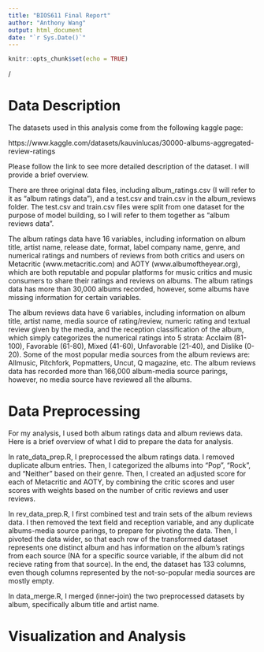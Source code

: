 ```yaml
---
title: "BIOS611 Final Report"
author: "Anthony Wang"
output: html_document
date: "`r Sys.Date()`"
---
```


```r
knitr::opts_chunk$set(echo = TRUE)
```

/  

# Data Description

The datasets used in this analysis come from the following kaggle page:

https://www.kaggle.com/datasets/kauvinlucas/30000-albums-aggregated-review-ratings

Please follow the link to see more detailed description of the dataset. I will provide a brief overview. 

There are three original data files, including album_ratings.csv (I will refer to it as "album ratings data"), and a test.csv and train.csv in the album_reviews folder. The test.csv and train.csv files were split from one dataset for the purpose of model building, so I will refer to them together as "album reviews data". 

The album ratings data have 16 variables, including information on album title, artist name, release date, format, label company name, genre, and numerical ratings and numbers of reviews from both critics and users on Metacritic (www.metacritic.com) and AOTY (www.albumoftheyear.org), which are both reputable and popular platforms for music critics and music consumers to share their ratings and reviews on albums. The album ratings data has more than 30,000 albums recorded, however, some albums have missing information for certain variables. 

The album reviews data have 6 variables, including information on album title, artist name, media source of rating/review, numeric rating and textual review given by the media, and the reception classification of the album, which simply categorizes the numerical ratings into 5 strata: Acclaim (81-100), Favorable (61-80), Mixed (41-60), Unfavorable (21-40), and Dislike (0-20). Some of the most popular media sources from the album reviews are: Allmusic, Pitchfork, Popmatters, Uncut, Q magazine, etc. The album reviews data has recorded more than 166,000 album-media source parings, however, no media source have reviewed all the albums. 

# Data Preprocessing

For my analysis, I used both album ratings data and album reviews data. Here is a brief overview of what I did to prepare the data for analysis. 

In rate_data_prep.R, I preprocessed the album ratings data. I removed duplicate album entries. Then, I categorized the albums into "Pop", "Rock", and "Neither" based on their genre. Then, I created an adjusted score for each of Metacritic and AOTY, by combining the critic scores and user scores with weights based on the number of critic reviews and user reviews. 

In rev_data_prep.R, I first combined test and train sets of the album reviews data. I then removed the text field and reception variable, and any duplicate albums-media source parings, to prepare for pivoting the data. Then, I pivoted the data wider, so that each row of the transformed dataset represents one distinct album and has information on the album's ratings from each source (NA for a specific source variable, if the album did not recieve rating from that source). In the end, the dataset has 133 columns, even though columns represented by the not-so-popular media sources are mostly empty. 

In data_merge.R, I merged (inner-join) the two preprocessed datasets by album, specifically album title and artist name. 

# Visualization and Analysis


